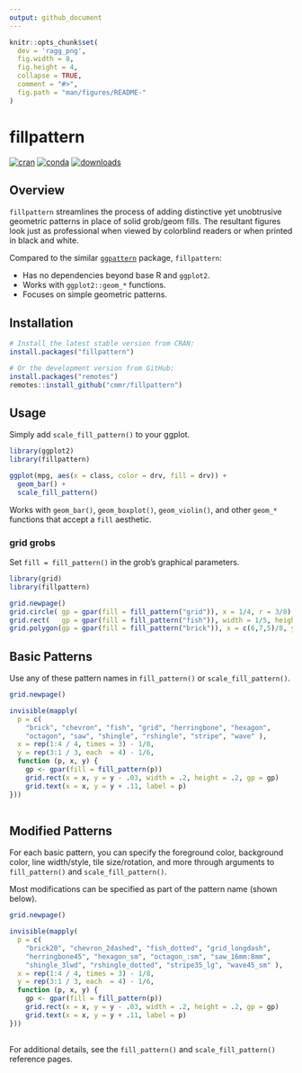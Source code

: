 ```yaml
---
output: github_document
---
```


```r
knitr::opts_chunk$set(
  dev = 'ragg_png', 
  fig.width = 8, 
  fig.height = 4, 
  collapse = TRUE, 
  comment = "#>", 
  fig.path = "man/figures/README-"
)
```

# fillpattern

<!-- badges: start -->

[![cran](https://www.r-pkg.org/badges/version/fillpattern)](https://CRAN.R-project.org/package=fillpattern)
[![conda](https://anaconda.org/conda-forge/r-fillpattern/badges/version.svg)](https://anaconda.org/conda-forge/r-fillpattern)
[![downloads](https://cranlogs.r-pkg.org/badges/grand-total/fillpattern)](https://cranlogs.r-pkg.org/)

<!-- badges: end -->


## Overview

`fillpattern` streamlines the process of adding distinctive yet unobtrusive geometric patterns in place of solid grob/geom fills. The resultant figures look just as professional when viewed by colorblind readers or when printed in black and white.

Compared to the similar [`ggpattern`](https://coolbutuseless.github.io/package/ggpattern/index.html) package, `fillpattern`:

* Has no dependencies beyond base R and `ggplot2`.
* Works with `ggplot2::geom_*` functions.
* Focuses on simple geometric patterns.




## Installation

```r
# Install the latest stable version from CRAN:
install.packages("fillpattern")

# Or the development version from GitHub:
install.packages("remotes")
remotes::install_github("cmmr/fillpattern")
```


## Usage

Simply add `scale_fill_pattern()` to your ggplot.

```r
library(ggplot2)
library(fillpattern)

ggplot(mpg, aes(x = class, color = drv, fill = drv)) +
  geom_bar() +
  scale_fill_pattern()
```

Works with `geom_bar()`, `geom_boxplot()`, `geom_violin()`, and other `geom_*` functions that accept a `fill` aesthetic.


### grid grobs

Set `fill = fill_pattern()` in the grob's graphical parameters.

```r
library(grid)
library(fillpattern)

grid.newpage()
grid.circle( gp = gpar(fill = fill_pattern("grid")), x = 1/4, r = 3/8)
grid.rect(   gp = gpar(fill = fill_pattern("fish")), width = 1/5, height = 3/4)
grid.polygon(gp = gpar(fill = fill_pattern("brick")), x = c(6,7,5)/8, y = c(7,1,1)/8)
```



## Basic Patterns

Use any of these pattern names in `fill_pattern()` or `scale_fill_pattern()`.

```r

grid.newpage()

invisible(mapply(
  p = c(
    "brick", "chevron", "fish", "grid", "herringbone", "hexagon", 
    "octagon", "saw", "shingle", "rshingle", "stripe", "wave" ), 
  x = rep(1:4 / 4, times = 3) - 1/8, 
  y = rep(3:1 / 3, each  = 4) - 1/6, 
  function (p, x, y) {
    gp <- gpar(fill = fill_pattern(p))
    grid.rect(x = x, y = y - .03, width = .2, height = .2, gp = gp)
    grid.text(x = x, y = y + .11, label = p)
}))
   
```


## Modified Patterns

For each basic pattern, you can specify the foreground color, background color, line width/style, tile size/rotation, and more through arguments to `fill_pattern()` and `scale_fill_pattern()`.

Most modifications can be specified as part of the pattern name (shown below).

```r

grid.newpage()

invisible(mapply(
  p = c(
    "brick20", "chevron_2dashed", "fish_dotted", "grid_longdash", 
    "herringbone45", "hexagon_sm", "octagon_:sm", "saw_16mm:8mm", 
    "shingle_3lwd", "rshingle_dotted", "stripe35_lg", "wave45_sm" ), 
  x = rep(1:4 / 4, times = 3) - 1/8, 
  y = rep(3:1 / 3, each  = 4) - 1/6, 
  function (p, x, y) {
    gp <- gpar(fill = fill_pattern(p))
    grid.rect(x = x, y = y - .03, width = .2, height = .2, gp = gp)
    grid.text(x = x, y = y + .11, label = p)
}))
   
```


For additional details, see the `fill_pattern()` and `scale_fill_pattern()` reference pages.
